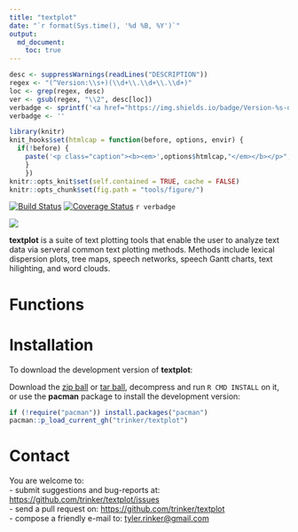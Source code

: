 ```yaml
---
title: "textplot"
date: "`r format(Sys.time(), '%d %B, %Y')`"
output:
  md_document:
    toc: true      
---
```


```r
desc <- suppressWarnings(readLines("DESCRIPTION"))
regex <- "(^Version:\\s+)(\\d+\\.\\d+\\.\\d+)"
loc <- grep(regex, desc)
ver <- gsub(regex, "\\2", desc[loc])
verbadge <- sprintf('<a href="https://img.shields.io/badge/Version-%s-orange.svg"><img src="https://img.shields.io/badge/Version-%s-orange.svg" alt="Version"/></a></p>', ver, ver)
verbadge <- ''
````

```r
library(knitr)
knit_hooks$set(htmlcap = function(before, options, envir) {
  if(!before) {
    paste('<p class="caption"><b><em>',options$htmlcap,"</em></b></p>",sep="")
    }
    })
knitr::opts_knit$set(self.contained = TRUE, cache = FALSE)
knitr::opts_chunk$set(fig.path = "tools/figure/")
```


[![Build Status](https://travis-ci.org/trinker/textplot.svg?branch=master)](https://travis-ci.org/trinker/textplot)
[![Coverage Status](https://coveralls.io/repos/trinker/textplot/badge.svg?branch=master)](https://coveralls.io/r/trinker/textplot?branch=master)
`r verbadge`

![](tools/textplot_logo/r_textplot.png)


**textplot** is a suite of text plotting tools that enable the user to analyze text data via serveral common text plotting methods.  Methods include lexical dispersion plots, tree maps, speech networks, speech Gantt charts, text hilighting, and word clouds.

# Functions


# Installation

To download the development version of **textplot**:

Download the [zip ball](https://github.com/trinker/textplot/zipball/master) or [tar ball](https://github.com/trinker/textplot/tarball/master), decompress and run `R CMD INSTALL` on it, or use the **pacman** package to install the development version:

```r
if (!require("pacman")) install.packages("pacman")
pacman::p_load_current_gh("trinker/textplot")
```

# Contact

You are welcome to:    
- submit suggestions and bug-reports at: <https://github.com/trinker/textplot/issues>    
- send a pull request on: <https://github.com/trinker/textplot>    
- compose a friendly e-mail to: <tyler.rinker@gmail.com>    
